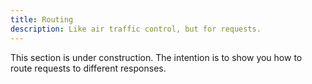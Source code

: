 ```yaml
---
title: Routing
description: Like air traffic control, but for requests.
---
```


This section is under construction. The intention is to show you how to route requests to different responses.